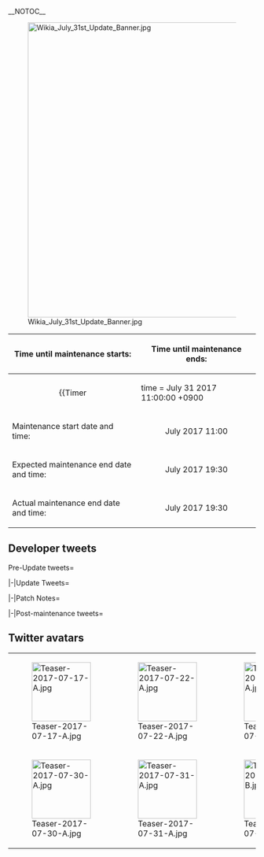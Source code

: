 __NOTOC__
<div style="float:right">{{Edit|Partials/Updates/2017 July {{Ordinal|31}}}}</div>
{{clear}}
[[File:Wikia_July_31st_Update_Banner.jpg|center|600px]]
{| class="wikitable"
!Time until maintenance starts:
!Time until maintenance ends:
|-
| align="center" |
{{Timer
|time = July 31 2017 11:00:00 +0900
|style = font-weight:bold;
|endClass = Maintstarts
|endText = '''Maintenance has begun.'''}}
| align="center" |
{{Timer
|time = July 31 2017 19:30:00 +0900
|style = font-weight:bold;
|endClass = Maintends
|endText = '''Maintenance has ended.'''}}
|-
! scope="row" | Maintenance start date and time:
| align="center" | July {{Ordinal|31}} 2017 11:00
|-
! scope="row" | Expected maintenance end date and time:
| align="center" | July {{Ordinal|31}} 2017 19:30
|-
! scope="row" | Actual maintenance end date and time:
| align="center" | July {{Ordinal|31}} 2017 19:30
|}
{{:Partials/Updates/2017_July_{{Ordinal|31}}/Content|thread=true}}

== Developer tweets ==
<tabber>Pre-Update tweets=
{{MultiTweet
|MultiTweetID = preUpdate
|color = #ace
|title = Pre Update

|link01 = https://twitter.com/KanColle_STAFF/status/888209229483360258
|JP01 = 現在「艦これ」運営鎮守府では、次回「艦これ」稼働全サーバ群共通メンテナンスの準備を進めています。次回メンテナンス＆アップデートは、文月七月の最終日【7/31(月)】に実施予定です。来月夏イベ開催前の最後のメンテ、提督の皆さん、ご協力どうぞよろしくお願い致します！
|EN01 = Currently KanColle Development Team is preparing for the next KanColle Server Maintenance & Updates. The next update will take place in the end of July, July 31st, Monday. This will be the last update before the Event in the next month. Admirals, thank you for your cooperation.
|TL01 = [[User:Shinhwalee|Shinhwalee]]

|link02 = https://twitter.com/KanColle_STAFF/status/888941001661755392
|JP02 = 次回「艦これ」稼働全サーバ群共通メンテナンスは、最終日【7/31(月)】に実施予定です。文月七月最終日に実施予定の同メンテナンス＆アップデートでは、今季新作の「浴衣mode」一部追加実装や任務「春季大演習」の終了、家具屋さんの「夏の季節家具」更新なども予定しています。
|EN02 = The next KanColle server maintenance & updates is scheduled to take place  in the end of the month July 31st (Monday). This Maintenance & Update which will take place in the end of July will include Ship Girls' new Yukata Seasonal CGs, along with the implementation of the new Summer Seasonal Furniture. The Large Spring Exercises Quest will also come to an end through this update.
|TL02 = [[User:Shinhwalee|Shinhwalee]]

|link03 = https://twitter.com/KanColle_STAFF/status/889650291423019009
|JP03 = 次回「艦これ」稼働全サーバ群共通メンテナンスは、【7/31(月)】に実施予定です。同メンテナンスに伴うアップデートでは、僚艦「皐月」らと共に戦場を駆け抜け、最期は「香取」や「那珂」なども没した我が泊地への攻撃で沈んだある歴戦の睦月型駆逐艦、その改二改装を実装予定です。
|EN03 = The next KanColle Maintenance & Server Updates will take place on July 31st Monday. In this Maintenance & Update, a Kai-Ni remodel is planned for a Certain Mutsuki-class Destroyer who was part of the frontlines in Satsuki's Group, and in the end had sunk along with Katori,  and Naka due to an enemy attack against our Anchorage.
|TL03 = [[User:Shinhwalee|Shinhwalee]]

|link04 = https://twitter.com/KanColle_STAFF/status/890738806562750464
|JP04 = 次回「艦これ」稼働全サーバ群共通メンテナンス＆アップデートは、【7/31(月)】実施を予定しています。そして、西方への大規模作戦展開となる夏イベ2017：期間限定海域は、来月【8/10(木)】より作戦開始予定！同夏イベでは駆逐艦、戦艦、空母など多彩な新艦娘を投入準備中！
|EN04 = The next KanColle Maintenance & Server Update is scheduled for July 31st Monday. Also the Summer 2017 Event which will be a Large-Scale Operation taking place in the Western Front is scheduled to take place on August 10th Thursday! This Operation will include a New Battleship, Aircraft Carrier, Destroyer, and all different kinds of new ship girls!
|TL04 = [[User:Shinhwalee|Shinhwalee]]

|link05 = https://twitter.com/KanColle_STAFF/status/891823095127752704
|JP05 = 本日この後【11:00】より「艦これ」稼働全サーバ群はメンテナンス&アップデートを実施致します。同作業完了は【19:30】を予定しています。提督の皆さん、お手数をお掛けします、メンテ開始前に「艦これ」を一旦終了して頂けますと幸いです。ご協力どうぞよろしくお願い致します！
|EN05 = 
|TL05 = 

|link06 = https://twitter.com/KanColle_STAFF/status/891962940437307392
|JP06 = メンテナンス状況：予定通り【19:30】完了見込みです。
現在「艦これ」稼働全サーバ群はメンテナンス＆アップデート作業実施中です。作業は最終シークエンスに入りました。この後本日のメンテナンスに伴うアップデート情報をお知らせしてまいります。
|EN06 = 
|TL06 = 

|link07 = 
|JP07 = 
|EN07 = 
|TL07 = 
}}

|-|Update Tweets=
{{MultiTweet
|MultiTweetID = Update
|color = #ace
|title = Update

|link01 = https://twitter.com/KanColle_STAFF/status/891842112123092992
|JP01 = メンテナンス状況：稼働全サーバ群、メンテナンスに突入しました。
「艦これ」稼働全サーバ群は、メンテナンス＆アップデート作業に入りました。本日のメンテ全業完了は、【19:30】を予定しています。進捗状況を随時お知らせできるよう努めます。本日も頑張ってまいりましょう！
|EN01 = 
|TL01 = 

|link02 = https://twitter.com/KanColle_STAFF/status/891892252062044160
|JP02 = メンテナンス状況：メンテナンス作業実施中です。
現在「艦これ」稼働全サーバ群はメンテナンス＆アップデート作業実施中です。これまでのところ作業は順調に進捗しており、中盤のシークエンスに移行しつつあります。現在の作業完了見込みは、本日【19:30】を予定しています。
|EN02 = 
|TL02 = 

|link03 = 
|JP03 = 
|EN03 = 
|TL03 = 

|link04 = 
|JP04 = 
|EN04 = 
|TL04 = 

|link05 = 
|JP05 = 
|EN05 = 
|TL05 = 

|link06 = 
|JP06 = 
|EN06 = 
|TL06 = 

|link07 = 
|JP07 = 
|EN07 = 
|TL07 = 
}}

|-|Patch Notes=
{{MultiTweet
|MultiTweetID = patch
|color = #ace
|title = Patch notes

|link01 =https://twitter.com/KanColle_STAFF/status/891963895790747648
|JP01 = 本日実施の「艦これ」稼働全サーバ群メンテナンスに伴う、アップデート情報をお知らせしていきます。

01▼鎮守府「瑞雲」祭り無事完了！
参加及び応援して頂いた提督の皆さん、本当にありがとうございました！
鎮守府「瑞雲」祭り無事完了を祝して、「特注家具職人」をお贈りします。
|EN01 = 01 Thank you for all the cooperation and participation on the Zuiun Festival! As celebration for this event, we are giving out a Furniture Fairy to all players.
|TL01 = [[User:Shinhwalee|Shinhwalee]]

|link02 = https://twitter.com/KanColle_STAFF/status/891964377959497728
|JP02 = 02▼「扶桑」「山城」に【瑞雲mode】期間限定実装
鎮守府「瑞雲」祭りファイナル、大トリを務めた戦艦/航空戦艦「扶桑」「山城」に【瑞雲mode】期間限定実装します。1/1原寸大「瑞雲」レプリカは、富士の裾野の富士急ハイランド泊地で夏休み八月一杯の一般公開延長決定です！
|EN02 = 02 Fusou and Yamashiro will be receiving Zuiun Mode Limited-time CGs. The 1/1 Scale Zuiun Figure will be staying all August at the Fuji-Q Highland for the remainder of the Summer Break!
|TL02 = [[User:Shinhwalee|Shinhwalee]]

|link03 = https://twitter.com/KanColle_STAFF/status/891964858278617088
|JP03 = 03▼「那珂改二」に【時報ボイス】及び【改二専用ボイス】実装
改装川内型軽巡洋艦三番艦「那珂改二」に【時報ボイス】及び【改二専用ボイス】を実装します。那珂ちゃん、センター復活！　全国の那珂ちゃんをサポートする提督の皆さん、大変お待たせ致しました！
|EN03 = 03 Naka Kai Ni's Hourly Notifications and Kai-Ni exclusive Voicelines implementation: Sendai-class Light Cruiser #3 ship Naka Kai Ni will be receiving Hourly Notification and Kai Ni exclusive voicelines. Naka-chan Center Revival! For all Admirals supporting Naka-chan, thank you for having waiting all this time!
|TL03 = [[User:Shinhwalee|Shinhwalee]]

|link04 = https://twitter.com/KanColle_STAFF/status/891965090496266241
|JP04 = 04▼「那珂改二」の一部上方微修正
改装川内型軽巡洋艦三番艦「那珂改二」にの能力を、僅かで恐縮ですが一部上方微修正します。
・【対空】max値を上方微修正
・【対潜】能力の成長及びmax値を上方微修正
|EN04 = 04 Naka Kai Ni's slight stats modification: Although late, remodeled Sendai-class Light Cruiser 3rd Ship Naka Kai Ni will be receiving the following changes:
•    Her maximum Anti-Air stats have been raised
•    Her maximum number and growth of Anti-Submarine stats have been raised.
|TL04 = [[User:Shinhwalee|Shinhwalee]]

|link05 = https://twitter.com/KanColle_STAFF/status/891965535373508608
|JP05 = 05▼駆逐艦「藤波」「朝霜」に【浴衣mode】期間限定実装
夕雲型駆逐艦「藤波」及び「朝霜」に今夏新作【浴衣mode】が期間限定実装されます。祭りを楽しむ主力オブ主力、どうぞよろしくお願い致します。※「藤波」は夏ボイスが若干変化します。ほとんど変わりませんがお楽しみに！
|EN05 = 05 Destroyers Fujinami and Asashimo's limited-time Yukata Seasonal CGs. 
Yuugumo-class Destroyers Fujinami and Asashimo will be receiving brand new Yukata seasonal limited-time CGs. They are all fully prepared to enjoy the Summer Festival. ※ Fujinami’s Summer Seasonal Voiceline will be slightly different, although mostly same. Please look forward to it!
|TL05 = [[User:Shinhwalee|Shinhwalee]]

|link06 = https://twitter.com/KanColle_STAFF/status/891966072324202496
|JP06 = 06▼駆逐艦「綾波」「敷波」に【浴衣mode】期間限定実装
綾波型駆逐艦「綾波」及び僚艦「敷波」に今夏新作【浴衣mode】が期間限定実装されます。夏の特型駆逐艦も、引き続きどうぞよろしくお願い致します！
|EN06 = 06 Destroyers Ayanami & Shikinami limited-time Yukata Seasonal CGs:
Ayanami-class Destroyers Ayanami & Shikinami will be receiving brand new seasonal limited-time Yukata CGs. Thank you for your patronage on the Summer special Destroyers!
|TL06 = [[User:Shinhwalee|Shinhwalee]]


|link07 = https://twitter.com/KanColle_STAFF/status/891966358128254976
|JP07 = 07▼重巡洋艦「古鷹」に【浴衣mode】期間限定実装
古鷹型重巡洋艦「古鷹」に今夏新作【浴衣mode】が期間限定実装されます。夏の重巡のいいところ、もっと知って頂けたら嬉しいです。残りの今年の新作浴衣modeも、別のアプデで鋭意順次実装予定です！
|EN07 = 07 Heavy Cruiser Furutaka’s Yukata limited-time Seasonal CG:
Furutaka-class Heavy Cruiser Furututaka will be receiving Yukata limited-time seasonal CG. It will be great to know the good side of a Heavy Cruiser for the summer. The remainder of the Yukata CGs will be fully implemented in a separate update soon!
|TL07 = [[User:Shinhwalee|Shinhwalee]]

|link08 = https://twitter.com/KanColle_STAFF/status/891966483839852545
|JP08 = 08▼駆逐艦「長波」に【炒飯mode】期間限定実装
駆逐艦「長波」の【炒飯mode】が期間限定実装されます。夏の戦いに向けて美味しい特別なおにぎり、こちらの世界でも「長波」らと一緒に、ぜひどうぞ！
|EN08 = 08 Destroyer Naganami “Fried Rice” limited-time Seasonal CG implementation. The Destroyer Naganami will be receiving the limited-time seasonal CG for “Fried Rice”. Preparing a special delicious Onigiri for the battle against the hot summer,  for this world too please enjoy together with Naganami!
|TL08 = [[User:Shinhwalee|Shinhwalee]]

|link09 = https://twitter.com/KanColle_STAFF/status/891966664606064641
|JP09 = 09▼一部「爆戦」装備改修の修正更新
一部の戦闘爆撃機「零式艦戦63型(爆戦)」の装備改修補正が、仕様通りに発揮されない不具合を修正/更新します。他戦闘爆撃機と同様の挙動に復旧します。同「爆戦」部隊を運用中の機動部隊提督の皆さん、ご心配をおかけしました。
|EN09 = 09 The Type 0 Model Fighter 63 Fighter-Bomber’s bug where its improvements were not working as intended has been now fixed. For Admirals who were utilizing the Dive Bomber, we apologize for the inconvenience you have experienced.
|TL09 = [[User:Shinhwalee|Shinhwalee]]

|link10 = https://twitter.com/KanColle_STAFF/status/891966809015934976
|JP10 = 10▼【家具屋さん】お品書き「夏が来た！」更新 1/2
「家具屋さん」のお品書きが更新され、下記の新家具含む新旧の季節家具などが実装されます。
・艦隊氷旗
・業務用かき氷器
・鎮守府浜茶屋
・浜茶屋の窓
・浜茶屋の床
・浜茶屋の仮設壁板
・文月の壁紙 new!
|EN10 = 10 Furniture Store [Summer is Here!] Update 1 of 2
The following New & Old Furniture for the Summer season has been added
•    Fleet shaved ice flag
•    Commercial shaved ice maker
•    Anchorage beach teahouse
•    Beach teahouse window
•    Beach teahouse flooring
•    Beach teahouse provisional board wall
•    Fumizuki’s Wallpaper (NEW!)
|TL10 =[[User:Shinhwalee|Shinhwalee]]

|link11 = https://twitter.com/KanColle_STAFF/status/891966984551710720
|JP11 = 11▼【家具屋さん】お品書き「夏が来た！」更新 2/2
・文月の窓 new!
・鎮守府風鈴
・鎮守府夏時間の窓 (※昨年夏イベント2016:海域突破褒章家具)
・「日向」の掛け軸 new! (※鎮守府「瑞雲」祭り記念高級家具) 
・「伊勢」の掛け軸 new! (※同上)
#艦これ
|EN11 = 11 Furniture Store [Summer is Here!] Update 2 of 2
•    Fumizuki’s Window (NEW!)
•    Naval district wind chime
•    Naval District Summertime Window (The furniture from last year’s Summer 2016 Event Reward)
•    Hyuuga’s Wall Hanging Scroll (NEW!)
•    Ise’s Wall Hanging Scroll (NEW!)
|TL11 = [[User:Shinhwalee|Shinhwalee]]

|link12 = https://twitter.com/KanColle_STAFF/status/891967222725230596
|JP12 = 12▼「最上」「三隈」に遂にお揃いの【水着】mode期間限定実装！
重巡洋艦/航空巡洋艦「最上」及び僚艦「三隈」が老舗の百貨店で揃えたらしい…お揃い【水着】mode、期間限定実装です！今夏の航空巡洋艦、明後日開幕の今夏の百貨店さんコラボも、どうぞよろしくお願い致します！
|EN12 = 12 Mogami & Mikuma Swimsuit Limited-time Seasonal CG both implemented in one set
Heavy Cruiser/Aviation Cruiser Mogami and her sister Mikuma has received new Swimsuit limited-time Seasonal CGs, where they look like they have obtained them from a famous Department Store… Please look forward to this summer’s Aviation Cruisers and the Mitsukoshi Collaboration that starts 2 days later this summer!
|TL12 = [[User:Shinhwalee|Shinhwalee]]

|link13 = https://twitter.com/KanColle_STAFF/status/891967634698256384
|JP13 = 13▼駆逐艦「海風」に【水着】mode期間限定実装
改白露型駆逐艦「海風」に今季新作の【水着】mode、期間限定実装です！
海風提督の皆さん、大変お待たせ致しました！「海風」は今季の夏イベで、前段作戦海域でも邂逅できる予定です。また、彼女には【夏】ボイスも実装です！
|EN13 = 13 Destroyer Umikaze’s limited-time Seasonal Swimsuit CG
Remodeled Shiratsuyu-class Destroyer Umikaze will be receiving limited-time seasonal Swimsuit CG! For Admirals who love Umikaze, thank you for all the wait! Umikaze will be available to meet as a Drop in the Main Operation in the next Summer 2017 Event. She will also be receiving Summer seasonal voicelines!
|TL13 = [[User:Shinhwalee|Shinhwalee]]

|link14 = https://twitter.com/KanColle_STAFF/status/891968267249569792
|JP14 = 14▼【夏】ボイスに夏まっさかりボイス更新実装
何隻かの艦娘の夏ボイスが、夏まっさかりボイスに更新実装されます。
夏の季節を駆け抜ける艦娘たちを、引き続きよろしくお願い致します！
|EN14 = 14 Summer Seasonal Main Summer Voiceline Implementation 
Certain Ship Girls’ Summer Seasonal Voicelines will change to Main Summer seasonal voicelines.
Thank you for your patronage for the Ship Girls in the Summer Season!
|TL14 = [[User:Shinhwalee|Shinhwalee]]

|link15 = https://twitter.com/KanColle_STAFF/status/891968780091367424
|JP15 = 15▼【新任務】の実装
下記二種類の【新任務】が実装されます。
●精鋭「第二二駆逐隊」を再編成せよ！
●精鋭「第二二駆逐隊」出撃せよ！
※各任務の受諾には、トリガーとなる受諾条件の達成が必要です。
※演習任務「春季大演習」は終了です。
|EN15 = 15 New Quests Implementation
The following 2 new quests have been added:
•    Reorganize the Elite 22nd Destroyer Division!
•    Sortie the Elite 22nd Destroyer Division!
※The Quests all require certain pre-requisites to unlock
※The PvP Quest “Large Scale Spring Training” is no longer available.
|TL15 = [[User:Shinhwalee|Shinhwalee]]

|link16 = https://twitter.com/KanColle_STAFF/status/891968978502819840
|JP16 = 16▼駆逐艦「文月」【改二改装】の実装
睦月型駆逐艦「文月」のさらなる改装が可能となり、【文月改二】への「改二改装」が実装されます。
※同改装には改装設計図は【不要】です。
※母港ボイスなどの一部が改二専用ボイスに更新実装されます。
|EN16 = 16 Destroyer Fumizuki Kai-2 Remodel Implementation
Mutsuki-class Destroyer Fumizuki’s additional remodel is now possible and is able to remodel into her Kai-2 remodel. 
※She does not require Blueprint.
※Some of her voicelines have been changed to Kai-2 exclusive voicelines.
|TL16 = [[User:Shinhwalee|Shinhwalee]]

|link17 = https://twitter.com/KanColle_STAFF/status/891969358129385472
|JP17 = 17▼夏イベの準備開始＆「艦娘」練度上限の開放実装
本メンテナンスより、来月開幕予定の今季夏イベのバックエンドシステムの準備を開始します。また、【「艦娘」練度上限】を現在の【Lv.155】から【Lv.165】に開放します。※同開放には、新たに特別なアイテム等は不要です。
|EN17 = 17 Start of the Summer Event Preparation and Ship Girls’ Maximum Level Raise
From this Maintenance, the preparation for the release of the Back-End system for the Summer 2017 Event will begin. Also, the Ship Girls’ maximum level has been raised from Lv. 155 to Lv. 165. 
※For the Level raise, you do not require any special item or anything.
|TL17 = [[User:Shinhwalee|Shinhwalee]]

|link18 = 
|JP18 = 
|EN18 = 
|TL18 = 

|link19 = 
|JP19 = 
|EN19 = 
|TL19 = 

|link20 = 
|JP20 = 
|EN20 = 
|TL20 = 

|link21 = 
|JP21 = 
|EN21 = 
|TL21 = 

|link22 = 
|JP22 = 
|EN22 = 
|TL22 = 

|link23 = 
|JP23 = 
|EN23 = 
|TL23 = 

|link24 = 
|JP24 = 
|EN24 = 
|TL24 = 

|link25 = 
|JP25 = 
|EN25 = 
|TL25 = 

|link26 = 
|JP26 = 
|EN26 = 
|TL26 = 

}}

|-|Post-maintenance tweets=
{{MultiTweet
|MultiTweetID = postmaint
|color = #ace
|title = Post-maintenance tweets

|link01 = https://twitter.com/KanColle_STAFF/status/891969478245756929
|JP01 = 本日実施の「艦これ」稼働全サーバ群メンテナンス＆アップデート、作業完了致しました！　メンテナンス直後は接続が集中します。少しだけ時間をおいて、余裕を持ってご接続頂けますと幸いです。
提督の皆さん、お待たせ致しました！
|EN01 = 
|TL01 = 

|link02 = 
|JP02 = 
|EN02 = 
|TL02 = 

|link03 = 
|JP03 = 
|EN03 = 
|TL03 = 

|link04 = 
|JP04 = 
|EN04 = 
|TL04 = 

|link05 = 
|JP05 = 
|EN05 = 
|TL05 = 

|link06 = 
|JP06 = 
|EN06 = 
|TL06 = 

|link07 = 
|JP07 = 
|EN07 = 
|TL07 = 

|link08 = 
|JP08 = 
|EN08 = 
|TL08 = 

|link09 = 
|JP09 = 
|EN09 = 
|TL09 = 

|link10 = 
|JP10 = 
|EN10 = 
|TL10 =
|link11 = 
|JP11 = 
|EN11 = 
|TL11 = 

|link12 = 
|JP12 = 
|EN12 = 
|TL12 = 

|link13 = 
|JP13 = 
|EN13 = 
|TL13 = 

|link14 = 
|JP14 = 
|EN14 = 
|TL14 = 

|link15 = 
|JP15 = 
|EN15 = 
|TL15 = 

|link16 = 
|JP16 = 
|EN16 = 
|TL16 = 

|link17 = 
|JP17 = 
|EN17 = 
|TL17 = 

|link18 = 
|JP18 = 
|EN18 = 
|TL18 = 

|link19 = 
|JP19 = 
|EN19 = 
|TL19 = 

|link20 = 
|JP20 = 
|EN20 = 
|TL20 = 

|link21 = 
|JP21 = 
|EN21 = 
|TL21 = 

|link22 = 
|JP22 = 
|EN22 = 
|TL22 = 

|link23 = 
|JP23 = 
|EN23 = 
|TL23 = 

|link24 = 
|JP24 = 
|EN24 = 
|TL24 = 

|link25 = 
|JP25 = 
|EN25 = 
|TL25 = 

|link26 = 
|JP26 = 
|EN26 = 
|TL26 = 

|link27 = 
|JP27 = 
|EN27 = 
|TL27 = 

|link28 = 
|JP28 = 
|EN28 = 
|TL28 = 

|link29 = 
|JP29 = 
|EN29 = 
|TL29 = 

|link30 = 
|JP30 = 
|EN30 = 
|TL30 = 
}}
</tabber>

== Twitter avatars ==
{| class="wikitable"
| style="width:120px;" |[[File:Teaser-2017-07-17-A.jpg|120px]]
| style="width:120px;" |[[File:Teaser-2017-07-22-A.jpg|120px]]
| style="width:120px;" |[[File:Teaser-2017-07-24-A.jpg|120px]]
| style="width:120px;" |[[File:Teaser-2017-07-26-A.jpg|120px]]
|-
| style="width:120px;" |[[File:Teaser-2017-07-30-A.jpg|120px]]
| style="width:120px;" |[[File:Teaser-2017-07-31-A.jpg|120px]]
| style="width:120px;" |[[File:Teaser-2017-07-31-B.jpg|120px]]
| style="width:120px;" |
|}